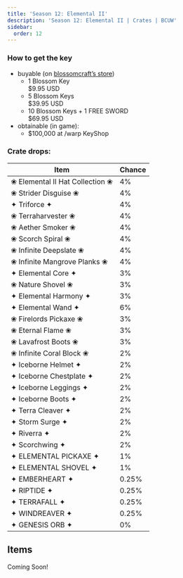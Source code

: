 ```yaml
---
title: 'Season 12: Elemental II'
description: 'Season 12: Elemental II | Crates | BCUW'
sidebar:
  order: 12
---
```


### How to get the key
- buyable (on [blossomcraft’s store](https://shop.blossomcraft.org))
  - 1 Blossom Key\
  $9.95 USD
  - 5 Blossom Keys\
  $39.95 USD
  - 10 Blossom Keys + 1 FREE SWORD\
  $69.95 USD
- obtainable (in game):
  - $100,000 at /warp KeyShop

### Crate drops:

| Item                              | Chance |
|-----------------------------------|--------|
| ❀ Elemental II Hat Collection ❀ | 4%     |
| ❀ Strider Disguise ❀             | 4%     |
| ✦ Triforce ✦                      | 4%     |
| ❀ Terraharvester ❀                | 4%     |
| ❀ Aether Smoker ❀                | 4%     |
| ❀ Scorch Spiral ❀                | 4%     |
| ❀ Infinite Deepslate ❀           | 4%     |
| ❀ Infinite Mangrove Planks ❀     | 4%     |
| ✦ Elemental Core ✦                | 3%     |
| ❀ Nature Shovel ❀                 | 3%     |
| ✦ Elemental Harmony ✦             | 3%     |
| ✦ Elemental Wand ✦                | 6%     |
| ❀ Firelords Pickaxe ❀            | 3%     |
| ❀ Eternal Flame ❀                | 3%     |
| ❀ Lavafrost Boots ❀              | 3%     |
| ❀ Infinite Coral Block ❀         | 2%     |
| ✦ Iceborne Helmet ✦               | 2%     |
| ✦ Iceborne Chestplate ✦          | 2%     |
| ✦ Iceborne Leggings ✦            | 2%     |
| ✦ Iceborne Boots ✦                | 2%     |
| ✦ Terra Cleaver ✦                 | 2%     |
| ✦ Storm Surge ✦                   | 2%     |
| ✦ Riverra ✦                       | 2%     |
| ✦ Scorchwing ✦                   | 2%     |
| ✦ ELEMENTAL PICKAXE ✦            | 1%     |
| ✦ ELEMENTAL SHOVEL ✦             | 1%     |
| ✦ EMBERHEART ✦                   | 0.25%  |
| ✦ RIPTIDE ✦                      | 0.25%  |
| ✦ TERRAFALL ✦                    | 0.25%  |
| ✦ WINDREAVER ✦                   | 0.25%  |
| ✦ GENESIS ORB ✦                  | 0%     |

## Items
Coming Soon!